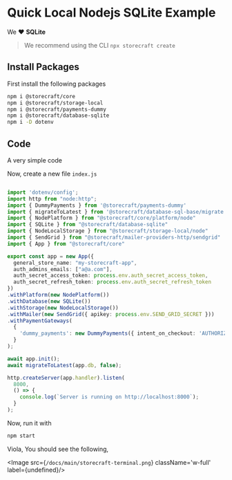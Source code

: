 # Quick Local Nodejs **SQLite** Example

We ❤️ **SQLite**

> We recommend using the CLI `npx storecraft create`

## Install Packages

First install the following packages

```bash
npm i @storecraft/core 
npm i @storecraft/storage-local
npm i @storecraft/payments-dummy
npm i @storecraft/database-sqlite
npm i -D dotenv
```

## Code

A very simple code

Now, create a new file `index.js`

```ts

import 'dotenv/config';
import http from "node:http";
import { DummyPayments } from '@storecraft/payments-dummy'
import { migrateToLatest } from '@storecraft/database-sql-base/migrate.js';
import { NodePlatform } from "@storecraft/core/platform/node"
import { SQLite } from "@storecraft/database-sqlite"
import { NodeLocalStorage } from "@storecraft/storage-local/node"
import { SendGrid } from "@storecraft/mailer-providers-http/sendgrid"
import { App } from "@storecraft/core"

export const app = new App({
  general_store_name: "my-storecraft-app",
  auth_admins_emails: ["a@a.com"],
  auth_secret_access_token: process.env.auth_secret_access_token,
  auth_secret_refresh_token: process.env.auth_secret_refresh_token
})
.withPlatform(new NodePlatform())
.withDatabase(new SQLite())
.withStorage(new NodeLocalStorage())
.withMailer(new SendGrid({ apikey: process.env.SEND_GRID_SECRET }))
.withPaymentGateways(
  {
    'dummy_payments': new DummyPayments({ intent_on_checkout: 'AUTHORIZE' })
  }
);

await app.init();
await migrateToLatest(app.db, false);

http.createServer(app.handler).listen(
  8000,
  () => {
    console.log(`Server is running on http://localhost:8000`);
  }
); 

```

Now, run it with

```bash
npm start
```

Viola, You should see the following,

<Image src={`/docs/main/storecraft-terminal.png`} className='w-full' 
       label={undefined}/>